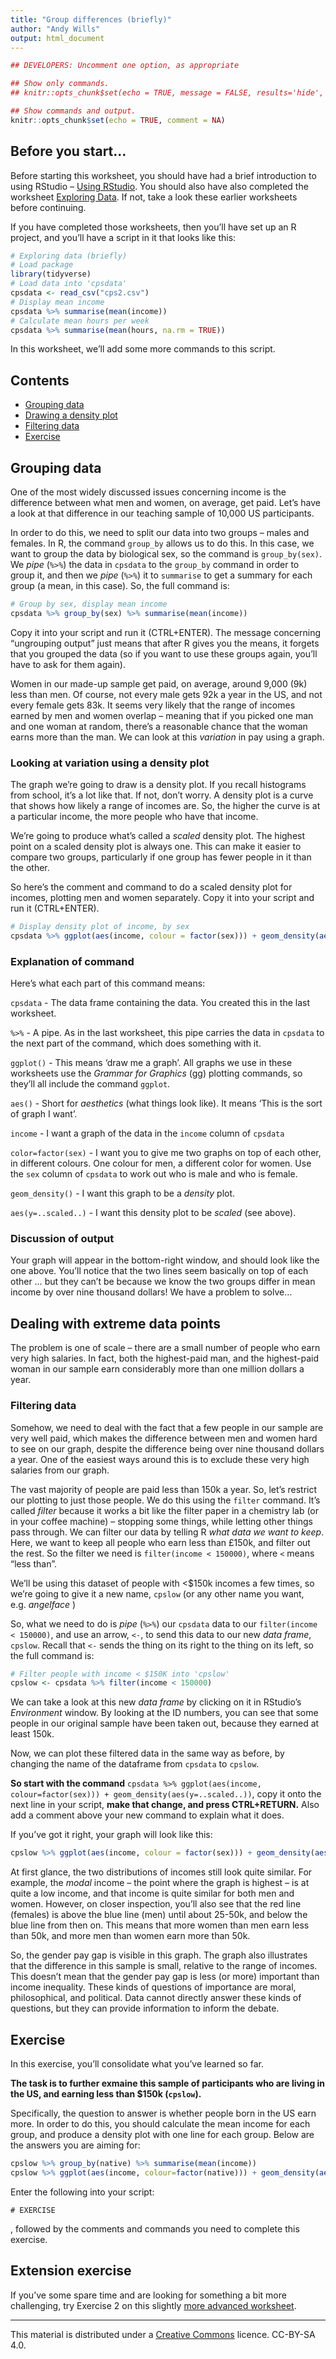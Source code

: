 ```yaml
---
title: "Group differences (briefly)"
author: "Andy Wills"
output: html_document
---
```


```r
## DEVELOPERS: Uncomment one option, as appropriate

## Show only commands.
## knitr::opts_chunk$set(echo = TRUE, message = FALSE, results='hide', fig.keep = 'none', comment=NA)

## Show commands and output.
knitr::opts_chunk$set(echo = TRUE, comment = NA)

```

## Before you start...
Before starting this worksheet, you should have had a brief introduction to using RStudio -- [Using RStudio](using_rstudio.html). You should also have also completed the worksheet [Exploring Data](vbg_explore.html). If not, take a look these earlier worksheets before continuing.

If you have completed those worksheets, then you'll have set up an R project, and you'll have a script in it that looks like this:

```r
# Exploring data (briefly)
# Load package
library(tidyverse)
# Load data into 'cpsdata'
cpsdata <- read_csv("cps2.csv")
# Display mean income
cpsdata %>% summarise(mean(income))
# Calculate mean hours per week
cpsdata %>% summarise(mean(hours, na.rm = TRUE))
```

In this worksheet, we'll add some more commands to this script.

## Contents

- [Grouping data](#group)
- [Drawing a density plot](#group-density)
- [Filtering data](#filter)
- [Exercise](#ex1)

<a name="group"></a>

## Grouping data
One of the most widely discussed issues concerning income is the difference between what men and women, on average, get paid. Let's have a look at that difference in our teaching sample of 10,000 US participants.

In order to do this, we need to split our data into two groups -- males and females. In R, the command `group_by` allows us to do this. In this case, we want to group the data by biological sex, so the command is `group_by(sex)`. We *pipe* (`%>%`) the data in `cpsdata` to the `group_by` command in order to group it, and then we *pipe* (`%>%`) it to `summarise` to get a summary for each group (a mean, in this case). So, the full command is:

```r
# Group by sex, display mean income
cpsdata %>% group_by(sex) %>% summarise(mean(income))
```
Copy it into your script and run it (CTRL+ENTER). The message concerning "ungrouping output" just means that after R gives you the means, it forgets that you grouped the data (so if you want to use these groups again, you'll have to ask for them again).

Women in our made-up sample get paid, on average, around 9,000 (9k) less than men. Of course, not every male gets 92k a year in the US, and not every female gets 83k. It seems very likely that the range of incomes earned by men and women overlap -- meaning that if you picked one man and one woman at random, there's a reasonable chance that the woman earns more than the man. We can look at this _variation_ in pay using a graph. 

<a name="group-density"></a>

### Looking at variation using a density plot

The graph we're going to draw is a density plot. If you recall histograms from school, it's a lot like that. If not, don't worry. A density plot is a curve that shows how likely a range of incomes are. So, the higher the curve is at a particular income, the more people who have that income.

We're going to produce what's called a _scaled_ density plot. The highest point on a scaled density plot is always one. This can make it easier to compare two groups, particularly if one group has fewer people in it than the other. 

So here's the comment and command to do a scaled density plot for incomes, plotting men and women separately. Copy it into your script and run it (CTRL+ENTER).

```r
# Display density plot of income, by sex
cpsdata %>% ggplot(aes(income, colour = factor(sex))) + geom_density(aes(y = ..scaled..)) 
```

### Explanation of command

Here's what each part of this command means:

`cpsdata` - The data frame containing the data. You created this in the last worksheet.

`%>%` - A pipe. As in the last worksheet, this pipe carries the data in `cpsdata` to the next part of the command, which does something with it.

`ggplot()` - This means 'draw me a graph'. All graphs we use in these worksheets use the _Grammar for Graphics_ (gg) plotting commands, so they'll all include the command `ggplot`. 

`aes()` - Short for _aesthetics_ (what things look like). It means 'This is the sort of graph I want'.

`income` - I want a graph of the data in the `income` column of `cpsdata`

`color=factor(sex)` - I want you to give me two graphs on top of each other, in different colours. One colour for men, a different color for women. Use the `sex` column of `cpsdata` to work out who is male and who is female.

`geom_density()` - I want this graph to be a _density_ plot.

`aes(y=..scaled..)` - I want this density plot to be _scaled_ (see above).

### Discussion of output

Your graph will appear in the bottom-right window, and should look like the one above. You'll notice that the two lines seem basically on top of each other ... but they can't be because we know the two groups differ in mean income by over nine thousand dollars! We have a problem to solve...

## Dealing with extreme data points

The problem is one of scale -- there are a small number of people who earn very high salaries. In fact, both the highest-paid man, and the highest-paid woman in our sample earn considerably more than one million dollars a year. 

<a name="filter"></a>

### Filtering data

Somehow, we need to deal with the fact that a few people in our sample are very well paid, which makes the difference between men and women hard to see on our graph, despite the difference being over nine thousand dollars a year. One of the easiest ways around this is to exclude these very high salaries from our graph.

The vast majority of people are paid less than 150k a year. So, let's restrict our plotting to just those people. We do this using the `filter` command. It's called _filter_ because it works a bit like the filter paper in a chemistry lab (or in your coffee machine) -- stopping some things, while letting other things pass through. We can filter our data by telling R *what data we want to keep*. Here, we want to keep all people who earn less than £150k, and filter out the rest. So the filter we need is `filter(income < 150000)`, where `<` means "less than". 

We'll be using this dataset of people with <$150k incomes a few times, so we're going to give it a new name, `cpslow` (or any other name you want, e.g. _angelface_ )

So, what we need to do is *pipe* (`%>%`) our `cpsdata` data to our `filter(income < 150000)`, and use an arrow, `<-`, to send this data to our new *data frame*, `cpslow`. Recall that `<-` sends the thing on its right to the thing on its left, so the full command is:

```r
# Filter people with income < $150K into 'cpslow'
cpslow <- cpsdata %>% filter(income < 150000)
```

We can take a look at this new *data frame* by clicking on it in RStudio's _Environment_ window. By looking at the ID numbers, you can see that some people in our original sample have been taken out, because they earned at least 150k. 

Now, we can plot these filtered data in the same way as before, by changing the name of the dataframe from `cpsdata` to `cpslow`. 

**So start with the command** `cpsdata %>% ggplot(aes(income, colour=factor(sex))) + geom_density(aes(y=..scaled..))`, copy it onto the next line in your script, **make that change, and press CTRL+RETURN.** Also add a comment above your new command to explain what it does.

If you've got it right, your graph will look like this:

```r
cpslow %>% ggplot(aes(income, colour = factor(sex))) + geom_density(aes(y = ..scaled..)) 
```

At first glance, the two distributions of incomes still look quite similar. For example, the *modal* income -- the point where the graph is highest -- is at quite a low income, and that income is quite similar for both men and women. However, on closer inspection, you'll also see that the red line (females) is above the blue line (men) until about 25-50k, and below the blue line from then on. This means that more women than men earn less than 50k, and more men than women earn more than 50k. 

So, the gender pay gap is visible in this graph. The graph also illustrates that the difference in this sample is small, relative to the range of incomes. This doesn't mean that the gender pay gap is less (or more) important than income inequality. These kinds of questions of importance are moral, philosophical, and political. Data cannot directly answer these kinds of questions, but they can provide information to inform the debate. 

<a name="ex1"></a>

## Exercise
In this exercise, you'll consolidate what you've learned so far. 

**The task is to further exmaine this sample of participants who are living in the US, and earning less than $150k (`cpslow`).** 

Specifically, the question to answer is whether people born in the US earn more. In order to do this, you should calculate the mean income for each group, and produce a density plot with one line for each group. Below are the answers you are aiming for:

```r
cpslow %>% group_by(native) %>% summarise(mean(income))
cpslow %>% ggplot(aes(income, colour=factor(native))) + geom_density(aes(y=..scaled..))
```

Enter the following into your script:

```
# EXERCISE
```

, followed by the comments and commands you need to complete this exercise.

## Extension exercise

If you've some spare time and are looking for something a bit more challenging, try Exercise 2 on this slightly [more advanced worksheet](group-differences.html#ex2). 

___

This material is distributed under a [Creative Commons](https://creativecommons.org/) licence. CC-BY-SA 4.0. 
